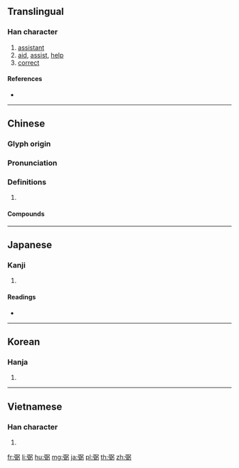 ==Translingual==

===Han character===
{{Han char|rn=57|rad=弓|as=09|sn=12|four=17227|canj=NMAN|ids=⿲弓百弓}}

# [[assistant]]
# [[aid]], [[assist]], [[help]]
# [[correct]]

====References====
* {{Han ref|kx=0360.080|dkj=09826|dj=0677.030|hdz=20999.130|uh=5F3C|ud=24380|bh=B45D|bd=46173}}

----

==Chinese==
{{zh-forms}}

===Glyph origin===
{{Han etym}}

===Pronunciation===
{{zh-pron
|m=bì
|c=bat6
|mc=y
|oc=y
|cat=
}}

===Definitions===
{{zh-hanzi}}

# {{rfdef|zh}}

====Compounds====
{{zh-der|宥弼|弼馬溫|弼針|弼違|弼教|弼亮|左輔右弼|弼士|方弼|明刑弼教|良弼|輔弼之勛|輔弼}}

----

==Japanese==

===Kanji===
{{ja-kanji|grade=|rs=弓09}}

# {{defn|lang=ja|sort=弓09}}

====Readings====
* {{ja-readings|on=[[ひつ]] (hitsu)|kun=[[たすける]] (tasukeru), [[ゆだめ]] (yudame), [[すけ]] (suke)}}

----

==Korean==

===Hanja===
{{ko-hanja|hangeul=필|eumhun=|rv=pil|mr=p'il|y=phil}}

# {{defn|lang=ko|sort=弓09}}

----

==Vietnamese==

===Han character===
{{vi-hantu|[[bặt]], [[bậc]], [[bật]], [[bằn]]|rs=弓09}}

# {{defn|lang=vi|sort=弓09}}

[[fr:弼]]
[[li:弼]]
[[hu:弼]]
[[mg:弼]]
[[ja:弼]]
[[pl:弼]]
[[th:弼]]
[[zh:弼]]